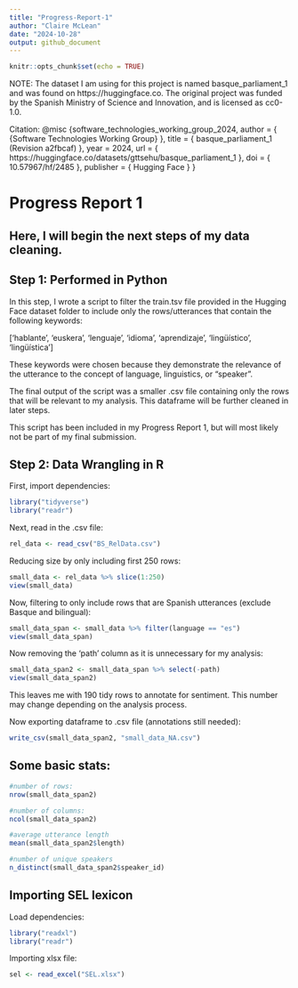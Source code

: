 ```yaml
---
title: "Progress-Report-1"
author: "Claire McLean"
date: "2024-10-28"
output: github_document
---
```


```r
knitr::opts_chunk$set(echo = TRUE)
```

NOTE: The dataset I am using for this project is named basque_parliament_1 and was found on https://huggingface.co. The original project was funded by the Spanish Ministry of Science and Innovation, and is licensed as cc0-1.0.

Citation:
@misc {software_technologies_working_group_2024,
	author       = { {Software Technologies Working Group} },
	title        = { basque_parliament_1 (Revision a2fbcaf) },
	year         = 2024,
	url          = { https://huggingface.co/datasets/gttsehu/basque_parliament_1 },
	doi          = { 10.57967/hf/2485 },
	publisher    = { Hugging Face }
}

# Progress Report 1

## Here, I will begin the next steps of my data cleaning.

## Step 1: Performed in Python
In this step, I wrote a script to filter the train.tsv file provided in the Hugging Face dataset folder to include only the rows/utterances that contain the following keywords:

['hablante', 'euskera', 'lenguaje', 'idioma', 'aprendizaje', 'lingüístico', 'lingüística']

These keywords were chosen because they demonstrate the relevance of the utterance to the concept of language, linguistics, or "speaker".

The final output of the script was a smaller .csv file containing only the rows that will be relevant to my analysis. This dataframe will be further cleaned in later steps.

This script has been included in my Progress Report 1, but will most likely not be part of my final submission.

## Step 2: Data Wrangling in R

First, import dependencies:
```r
library("tidyverse")
library("readr")
```


Next, read in the .csv file:
```r
rel_data <- read_csv("BS_RelData.csv")
```
Reducing size by only including first 250 rows:
```r
small_data <- rel_data %>% slice(1:250)
view(small_data)
```

Now, filtering to only include rows that are Spanish utterances (exclude Basque and bilingual):
```r
small_data_span <- small_data %>% filter(language == "es")
view(small_data_span)
```

Now removing the 'path' column as it is unnecessary for my analysis:
```r
small_data_span2 <- small_data_span %>% select(-path)
view(small_data_span2)
```

This leaves me with 190 tidy rows to annotate for sentiment. This number may change depending on the analysis process.

Now exporting dataframe to .csv file (annotations still needed):
```r
write_csv(small_data_span2, "small_data_NA.csv")
```

## Some basic stats:
```r
#number of rows:
nrow(small_data_span2)

#number of columns:
ncol(small_data_span2)

#average utterance length
mean(small_data_span2$length)

#number of unique speakers
n_distinct(small_data_span2$speaker_id)
```
## Importing SEL lexicon

Load dependencies:
```r
library("readxl")
library("readr")
```

Importing xlsx file:
```r
sel <- read_excel("SEL.xlsx")
```


